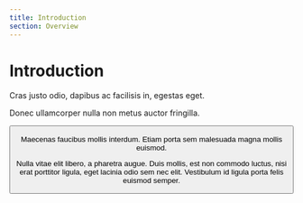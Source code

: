 ```yaml
---
title: Introduction
section: Overview
---
```


# Introduction

Cras justo odio, dapibus ac facilisis in, egestas eget.&#x20;

<Callout type="default" text="Lorem ipsum dolor sit amet." />

Donec ullamcorper nulla non metus auctor fringilla.&#x20;

<Button type="primary" text="Learn More" url="https://tina.io" />

Maecenas faucibus mollis interdum. Etiam porta sem malesuada magna mollis euismod.&#x20;

<VideoPlayer url="https://www.youtube.com/watch?v=_q1K7cybyRk" />

Nulla vitae elit libero, a pharetra augue. Duis mollis, est non commodo luctus, nisi erat porttitor ligula, eget lacinia odio sem nec elit. Vestibulum id ligula porta felis euismod semper.
